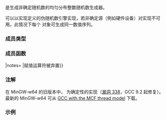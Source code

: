 {{cpp/title|random_device}}
{{cpp/numeric/random/random_device/navbar}}
{{ddcl|header=random|since=c++11|1=
class random_device;
}}

{{tt|std::random_device}} 是生成非确定随机数的均匀分布整数随机数生成器。

{{tt|std::random_device}} 可以以实现定义的伪随机数引擎实现，若非确定源（例如硬件设备）对实现不可用。此情况下每个 {{ttt|std::random_device}} 对象可生成同一数值序列。

===成员类型===
{{dsc begin}}
{{dsc hitem|成员类型|定义}}
{{dsc|{{tt|result_type}} {{mark c++11}}|{{co|unsigned int}}}}
{{dsc end}}

===成员函数===
{{dsc begin}}
{{dsc h2|构造}}
{{dsc inc|cpp/numeric/random/engine/dsc constructor|random_device}}
{{dsc mem fun|nolink=true|operator{{=}}|notes={{mark|弃置}} {{mark c++11}}|赋值运算符被弃置}}

{{dsc h2|生成}}
{{dsc inc|cpp/numeric/random/engine/dsc operator()|random_device}}

{{dsc h2|特征}}
{{dsc inc|cpp/numeric/random/random_device/dsc entropy}}
{{dsc inc|cpp/numeric/random/engine/dsc min|random_device}}
{{dsc inc|cpp/numeric/random/engine/dsc max|random_device}}
{{dsc end}}

===注解===
在 MinGW-w64 的旧版本中，{{ttt|std::random_device}} 为确定性的实现（[https://sourceforge.net/p/mingw-w64/bugs/338/ 漏洞 338]，GCC 9.2 起修复）。最新的 MinGW-w64 可从 [https://gcc-mcf.lhmouse.com/ GCC with the MCF thread model] 下载。

===示例===
{{example
|code=
#include &lt;iostream&gt;
#include &lt;map&gt;
#include &lt;random&gt;
#include &lt;string&gt;

int main()
{
    std::random_device rd;
    std::map&lt;int, int&gt; hist;
    std::uniform_int_distribution&lt;int&gt; dist(0, 9);

    for (int n = 0; n != 20000; ++n)
        ++hist[dist(rd)]; // 注意：仅用于演示：一旦熵池耗尽，
                          // 许多 random_device 实现的性能就急剧下滑
                          // 对于实践使用，random_device 通常仅用于
                          // 播种类似 mt19937 的伪随机数生成器

    for (auto [x, y] : hist)
        std::cout &lt;&lt; x &lt;&lt; " : " &lt;&lt; std::string(y / 100, '*') &lt;&lt; '\n';
}
|p=true
|output=
0 : ********************
1 : *******************
2 : ********************
3 : ********************
4 : ********************
5 : *******************
6 : ********************
7 : ********************
8 : *******************
9 : ********************
}}

{{langlinks|de|en|es|fr|it|ja|pt|ru}}